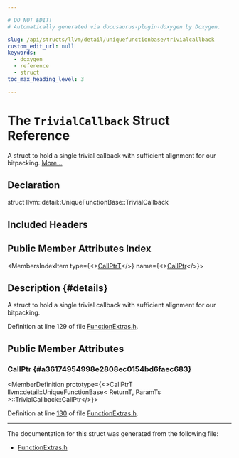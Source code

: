 ```yaml
---

# DO NOT EDIT!
# Automatically generated via docusaurus-plugin-doxygen by Doxygen.

slug: /api/structs/llvm/detail/uniquefunctionbase/trivialcallback
custom_edit_url: null
keywords:
  - doxygen
  - reference
  - struct
toc_max_heading_level: 3

---
```





# The `TrivialCallback` Struct Reference

<DoxygenPage pluginConfig={pluginConfig}>

A struct to hold a single trivial callback with sufficient alignment for our bitpacking. <a href="#details">More...</a>

## Declaration

<CodeBlock>struct llvm::detail::UniqueFunctionBase::TrivialCallback</CodeBlock>

## Included Headers

<IncludesList>
<IncludesListItem
  filePath="llvm/ADT/FunctionExtras.h"
  permalink="/docs/api/files/include/include/llvm/include/llvm/adt/functionextras-h"
  isLocal="true" />
</IncludesList>

## Public Member Attributes Index

<MembersIndex>

<MembersIndexItem
  type={<><a href="/docs/api/classes/llvm/detail/uniquefunctionbase/#ad288286dc47ebc0627a959b0b73b4f07">CallPtrT</a></>}
  name={<><a href="#a36174954998e2808ec0154bd6faec683">CallPtr</a></>}>
</MembersIndexItem>

</MembersIndex>

## Description {#details}

A struct to hold a single trivial callback with sufficient alignment for our bitpacking.

Definition at line 129 of file <a href="/docs/api/files/include/include/llvm/include/llvm/adt/functionextras-h">FunctionExtras.h</a>.

<SectionDefinition>

## Public Member Attributes

### CallPtr {#a36174954998e2808ec0154bd6faec683}

<MemberDefinition
  prototype={<>CallPtrT llvm::detail::UniqueFunctionBase&lt; ReturnT, ParamTs &gt;::TrivialCallback::CallPtr</>}>

Definition at line <a href="/docs/api/files/include/include/llvm/include/llvm/adt/functionextras-h/#l00130">130</a> of file <a href="/docs/api/files/include/include/llvm/include/llvm/adt/functionextras-h">FunctionExtras.h</a>.
</MemberDefinition>

</SectionDefinition>

<hr/>

The documentation for this struct was generated from the following file:

<ul>
<li><a href="/docs/api/files/include/include/llvm/include/llvm/adt/functionextras-h">FunctionExtras.h</a></li>
</ul>

</DoxygenPage>
